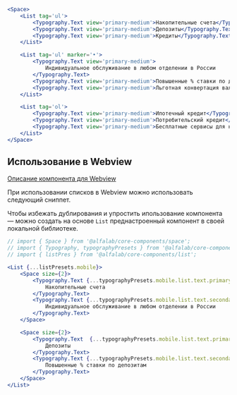```jsx live
<Space>
    <List tag='ul'>
        <Typography.Text view='primary-medium'>Накопительные счета</Typography.Text>
        <Typography.Text view='primary-medium'>Депозиты</Typography.Text>
        <Typography.Text view='primary-medium'>Кредиты</Typography.Text>
    </List>

    <List tag='ul' marker='•'>
        <Typography.Text view='primary-medium'>
            Индивидуальное обслуживание в любом отделении в России
        </Typography.Text>
        <Typography.Text view='primary-medium'>Повышенные % ставки по депозитам</Typography.Text>
        <Typography.Text view='primary-medium'>Льготная конвертация валют.</Typography.Text>
    </List>

    <List tag='ol'>
        <Typography.Text view='primary-medium'>Ипотечный кредит</Typography.Text>
        <Typography.Text view='primary-medium'>Потребительский кредит</Typography.Text>
        <Typography.Text view='primary-medium'>Бесплатные сервисы для накоплений</Typography.Text>
    </List>
</Space>
```

## Использование в Webview

[Описание компонента для Webview](https://www.figma.com/file/sg7PXgmiiFjLXC6YJfoCKD/%D0%A0%D0%B0%D0%B7%D0%B1%D0%BE%D1%80-%D1%81%D1%86%D0%B5%D0%BD%D0%B0%D1%80%D0%B8%D0%B5%D0%B2-%D0%BF%D1%80%D0%B5%D0%B4%D0%BE%D0%B4%D0%BE%D0%B1%D1%80%D0%B5%D0%BD%D0%BD%D1%8B%D1%85-%D0%BA%D0%B0%D1%80%D1%82-%D0%92%D0%BE%D0%BB%D0%B3%D0%B0?node-id=2778%3A1002)

При использовании списков в Webview можно использовать следующий сниппет.

Чтобы избежать дублирования и упростить ипользование компонента — можно создать на основе `List` преднастроенный компонент в своей локальной библиотеке.


```jsx live
// import { Space } from '@alfalab/core-components/space';
// import { Typography, typographyPresets } from '@alfalab/core-components/typography';
// import { listPres } from '@alfalab/core-components/list';

<List {...listPresets.mobile}>
    <Space size={2}>
        <Typography.Text {...typographyPresets.mobile.list.text.primary}>
            Накопительные счета
        </Typography.Text>
        <Typography.Text {...typographyPresets.mobile.list.text.secondary}>
            Индивидуальное обслуживание в любом отделении в России
        </Typography.Text>
    </Space>

    <Space size={2}>
        <Typography.Text  {...typographyPresets.mobile.list.text.primary}>
            Депозиты
        </Typography.Text>
        <Typography.Text {...typographyPresets.mobile.list.text.secondary}>
            Повышенные % ставки по депозитам
        </Typography.Text>
    </Space>
</List>
```
